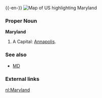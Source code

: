 {{wikipedia}}
{{-en-}}
[[Image:Map of USA highlighting Maryland.png|thumb|right|Map of US highlighting Maryland]]
===Proper Noun===
'''Maryland'''
#A {{USstate}}  Capital: [[Annapolis]].
===See also===
*[[MD]]
===External links===
{{pedialite}}

[[nl:Maryland]]